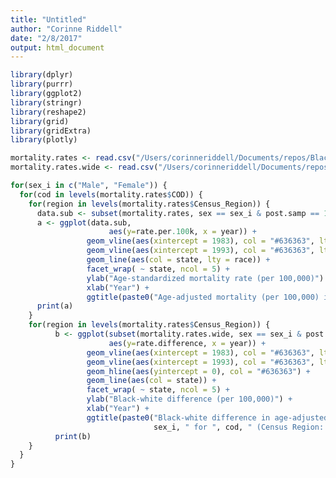 ```yaml
---
title: "Untitled"
author: "Corinne Riddell"
date: "2/8/2017"
output: html_document
---
```


```r
library(dplyr)
library(purrr)
library(ggplot2)
library(stringr)
library(reshape2)
library(grid)
library(gridExtra)
library(plotly)
```

```r
mortality.rates <- read.csv("/Users/corinneriddell/Documents/repos/BlackWhiteMortalityGap/Data/mortality_rates.csv")
mortality.rates.wide <- read.csv("/Users/corinneriddell/Documents/repos/BlackWhiteMortalityGap/Data/mortality_rates_wide.csv")
```

```r
for(sex_i in c("Male", "Female")) {
  for(cod in levels(mortality.rates$COD)) {
    for(region in levels(mortality.rates$Census_Region)) {
      data.sub <- subset(mortality.rates, sex == sex_i & post.samp == 1 & COD == cod  & Census_Region == region)
      a <- ggplot(data.sub, 
                      aes(y=rate.per.100k, x = year)) + 
                 geom_vline(aes(xintercept = 1983), col = "#636363", lty = 3) +
                 geom_vline(aes(xintercept = 1993), col = "#636363", lty = 3) +
                 geom_line(aes(col = state, lty = race)) +
                 facet_wrap( ~ state, ncol = 5) +
                 ylab("Age-standardized mortality rate (per 100,000)") +
                 xlab("Year") + 
                 ggtitle(paste0("Age-adjusted mortality (per 100,000) in ", sex_i, " for ", cod, " (Census Region: ", region, ")"))
      print(a)
    }
    for(region in levels(mortality.rates$Census_Region)) {    
          b <- ggplot(subset(mortality.rates.wide, sex == sex_i & post.samp == 1 & COD == cod & Census_Region == region), 
                      aes(y=rate.difference, x = year)) + 
                 geom_vline(aes(xintercept = 1983), col = "#636363", lty = 3) +
                 geom_vline(aes(xintercept = 1993), col = "#636363", lty = 3) +
                 geom_hline(aes(yintercept = 0), col = "#636363") +
                 geom_line(aes(col = state)) +
                 facet_wrap( ~ state, ncol = 5) +
                 ylab("Black-white difference (per 100,000)") +
                 xlab("Year") + 
                 ggtitle(paste0("Black-white difference in age-adjusted mortality (per 100,000) in ", 
                                sex_i, " for ", cod, " (Census Region: ", region, ")"))
          print(b)
    }
  }
}
```
